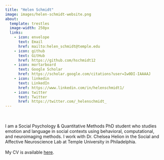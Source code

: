 ```yaml
---
title: "Helen Schmidt"
image: images/helen-schmidt-website.png
about:
  template: trestles
  image-width: 250px
  links: 
    - icon: envelope
      text: Email
      href: mailto:helen_schmidt@temple.edu
    - icon: github
      text: GitHub
      href: https://github.com/hschmidt12
    - icon: mortarboard
      text: Google Scholar
      href: https://scholar.google.com/citations?user=Iw0DI-IAAAAJ
    - icon: linkedin
      text: LinkedIn
      href: https://www.linkedin.com/in/helenschmidt1/
    - icon: twitter
      text: Twitter
      href: https://twitter.com/_helenschmidt_
---
```


<br> <br> I am a Social Psychology & Quantitative Methods PhD student who studies emotion and language in social contexts using behavioral, computational, and neuroimaging methods. I work with Dr. Chelsea Helion in the Social and Affective Neuroscience Lab at Temple University in Philadelphia.
<br> <br> My CV is available [here](files/SchmidtCV-Website.pdf).

